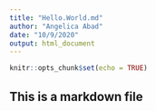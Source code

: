 ---
title: "Hello.World.md"
author: "Angelica Abad"
date: "10/9/2020"
output: html_document
---

```{r setup, include=FALSE}
knitr::opts_chunk$set(echo = TRUE)
```

## This is a markdown file
